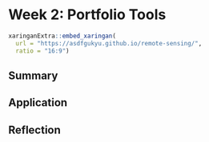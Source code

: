 # Week 2: Portfolio Tools

```r
xaringanExtra::embed_xaringan(
  url = "https://asdfgukyu.github.io/remote-sensing/",
  ratio = "16:9")
```

## Summary

## Application

## Reflection
